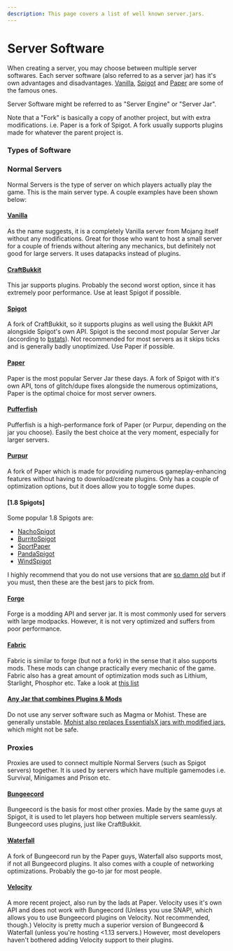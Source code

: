 ---
description: This page covers a list of well known server.jars.
---

# Server Software

When creating a server, you may choose between multiple server softwares. Each server software (also referred to as a server jar) has it's own advantages and disadvantages. [Vanilla](https://www.minecraft.net/en-us/download/server), [Spigot](https://getbukkit.org/download/spigot) and [Paper](https://papermc.io/downloads) are some of the famous ones.

Server Software might be referred to as "Server Engine" or "Server Jar".

Note that a "Fork" is basically a copy of another project, but with extra modifications. i.e. Paper is a fork of Spigot. A fork usually supports plugins made for whatever the parent project is.

### Types of Software

### Normal Servers

Normal Servers is the type of server on which players actually play the game. This is the main server type. A couple examples have been shown below:

#### [Vanilla](https://getbukkit.org/download/vanilla)

As the name suggests, it is a completely Vanilla server from Mojang itself without any modifications. Great for those who want to host a small server for a couple of friends without altering any mechanics, but definitely not good for large servers. It uses datapacks instead of plugins.

#### [CraftBukkit](https://getbukkit.org/download/craftbukkit)

This jar supports plugins. Probably the second worst option, since it has extremely poor performance. Use at least Spigot if possible.

#### [Spigot](https://getbukkit.org/download/spigot)

A fork of CraftBukkit, so it supports plugins as well using the Bukkit API alongside Spigot's own API. Spigot is the second most popular Server Jar (according to [bstats](https://bstats.org)). Not recommended for most servers as it skips ticks and is generally badly unoptimized. Use Paper if possible.

#### [Paper](https://papermc.io/downloads)

Paper is the most popular Server Jar these days. A fork of Spigot with it's own API, tons of glitch/dupe fixes alongside the numerous optimizations, Paper is the optimal choice for most server owners.

#### [Pufferfish](https://pufferfish.host/downloads)

Pufferfish is a high-performance fork of Paper (or Purpur, depending on the jar you choose). Easily the best choice at the very moment, especially for larger servers.

#### [Purpur](https://purpurmc.org/downloads)

A fork of Paper which is made for providing numerous gameplay-enhancing features without having to download/create plugins. Only has a couple of optimization options, but it does allow you to toggle some dupes.

#### [1.8 Spigots]

Some popular 1.8 Spigots are:
 - [NachoSpigot](https://github.com/CobbleSword/NachoSpigot)
 - [BurritoSpigot](https://github.com/CobbleSword/BurritoSpigot)
 - [SportPaper](https://github.com/Electroid/SportPaper)
 - [PandaSpigot](https://github.com/hpfxd/PandaSpigot)
 - [WindSpigot](https://github.com/Wind-Development/WindSpigot)
 
I highly recommend that you do not use versions that are [so damn old](https://howoldisminecraft188.today/) but if you must, then these are the best jars to pick from.

#### [Forge](https://files.minecraftforge.net/net/minecraftforge/forge/)

Forge is a modding API and server jar. It is most commonly used for servers with large modpacks. However, it is not very optimized and suffers from poor performance.

#### [Fabric](https://fabricmc.net/)

Fabric is similar to forge (but not a fork) in the sense that it also supports mods. These mods can change practically every mechanic of the game. Fabric also has a great amount of optimization mods such as Lithium, Starlight, Phosphor etc. Take a look at [this list](https://github.com/NordicGamerFE/usefulmods)

#### [Any Jar that combines Plugins & Mods](https://m.media-amazon.com/images/I/51NLpWkDL3L._AC_SX425_.jpg)

Do not use any server software such as Magma or Mohist. These are generally unstable. [Mohist also replaces EssentialsX jars with modified jars](https://essentialsx.net/do-not-use-mohist.html), which might not be safe.


### Proxies

Proxies are used to connect multiple Normal Servers (such as Spigot servers) together. It is used by servers which have multiple gamemodes i.e. Survival, Minigames and Prison etc.

#### [Bungeecord](https://github.com/SpigotMC/BungeeCord)

Bungeecord is the basis for most other proxies. Made by the same guys at Spigot, it is used to let players hop between multiple servers seamlessly. Bungeecord uses plugins, just like CraftBukkit.

#### [Waterfall](https://papermc.io/downloads#Waterfall)

A fork of Bungeecord run by the Paper guys, Waterfall also supports most, if not all Bungeecord plugins. It also comes with a couple of networking optimizations. Probably the go-to jar for most people.

#### [Velocity](https://papermc.io/downloads#Velocity)

A more recent project, also run by the lads at Paper. Velocity uses it's own API and does not work with Bungeecord (Unless you use SNAP!, which allows you to use Bungeecord plugins on Velocity. Not recommended, though.) Velocity is pretty much a superior version of Bungeecord & Waterfall (unless you're hosting <1.13 servers.) However, most developers haven't bothered adding Velocity support to their plugins.


















